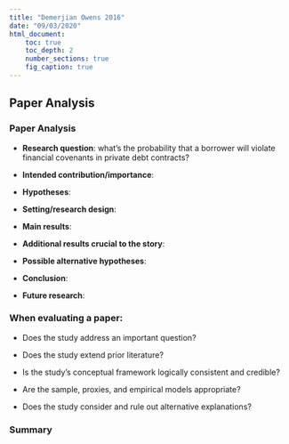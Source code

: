 ```yaml
---
title: "Demerjian Owens 2016"
date: "09/03/2020"
html_document:
    toc: true
    toc_depth: 2
    number_sections: true
    fig_caption: true
---
```

## Paper Analysis{.tabset}

### Paper Analysis

-   **Research question**: what's the probability that a borrower will violate financial covenants in private debt contracts?

-   **Intended contribution/importance**: 

-   **Hypotheses**: 

-   **Setting/research design**: 

-   **Main results**:  

-   **Additional results crucial to the story**:

- **Possible alternative hypotheses**: 

-   **Conclusion**: 

- **Future research**:  

### When evaluating a paper:

- Does the study address an important question?

- Does the study extend prior literature?

- Is the study's conceptual framework logically consistent and credible?

- Are the sample, proxies, and empirical models appropriate?

- Does the study consider and rule out alternative explanations?

### Summary

